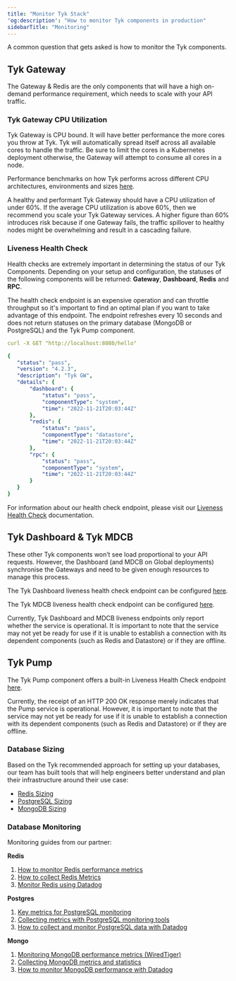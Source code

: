 ```yaml
---
title: "Monitor Tyk Stack"
'og:description': "How to monitor Tyk components in production"
sidebarTitle: "Monitoring"
---
```


A common question that gets asked is how to monitor the Tyk components.

## Tyk Gateway

The Gateway & Redis are the only components that will have a high on-demand performance requirement, which needs to scale with your API traffic.

### Tyk Gateway CPU Utilization

Tyk Gateway is CPU bound. It will have better performance the more cores you throw at Tyk. Tyk will automatically spread itself across all available cores to handle the traffic. Be sure to limit the cores in a Kubernetes deployment otherwise, the Gateway will attempt to consume all cores in a node.

Performance benchmarks on how Tyk performs across different CPU architectures, environments and sizes [here](https://tyk.io/performance-benchmarks/).

A healthy and performant Tyk Gateway should have a CPU utilization of under 60%. If the average CPU utilization is above 60%, then we recommend you scale your Tyk Gateway services. A higher figure than 60% introduces risk because if one Gateway fails, the traffic spillover to healthy nodes might be overwhelming and result in a cascading failure.

### Liveness Health Check

Health checks are extremely important in determining the status of our Tyk Components. Depending on your setup and configuration, the statuses of the following components will be returned: **Gateway**, **Dashboard**, **Redis** and **RPC**. 

The health check endpoint is an expensive operation and can throttle throughput so it's important to find an optimal plan if you want to take advantage of this endpoint. The endpoint refreshes every 10 seconds and does not return statuses on the primary database (MongoDB or PostgreSQL) and the Tyk Pump component.


```yaml
curl -X GET "http://localhost:8080/hello"

{
   "status": "pass",
   "version": "4.2.3",
   "description": "Tyk GW",
   "details": {
       "dashboard": {
           "status": "pass",
           "componentType": "system",
           "time": "2022-11-21T20:03:44Z"
       },
       "redis": {
           "status": "pass",
           "componentType": "datastore",
           "time": "2022-11-21T20:03:44Z"
       },
       "rpc": {
           "status": "pass",
           "componentType": "system",
           "time": "2022-11-21T20:03:44Z"
       }
   }
}
```

For information about our health check endpoint, please visit our [Liveness Health Check](/5.8/#liveness-health-check) documentation.

## Tyk Dashboard & Tyk MDCB

These other Tyk components won’t see load proportional to your API requests.  However, the Dashboard (and MDCB on Global deployments) synchronise the Gateways and need to be given enough resources to manage this process.

The Tyk Dashboard liveness health check endpoint can be configured [here](/5.8/tyk-dashboard/configuration#health_check_endpoint_name). 

The Tyk MDCB liveness health check endpoint can be configured [here](/5.8/api-management/mdcb#health-check). 

Currently, Tyk Dashboard and MDCB liveness endpoints only report whether the service is operational. It is important to note that the service may not yet be ready for use if it is unable to establish a connection with its dependent components (such as Redis and Datastore) or if they are offline.

## Tyk Pump

The Tyk Pump component offers a built-in Liveness Health Check endpoint [here](/5.8/tyk-pump/tyk-pump-configuration/tyk-pump-environment-variables#health-check). 

Currently, the receipt of an HTTP 200 OK response merely indicates that the Pump service is operational. However, it is important to note that the service may not yet be ready for use if it is unable to establish a connection with its dependent components (such as Redis and Datastore) or if they are offline.

### Database Sizing

Based on the Tyk recommended approach for setting up your databases, our team has built tools that will help engineers better understand and plan their infrastructure around their use case:

* [Redis Sizing](/5.8/planning-for-production/database-settings#redis-sizing-guidelines)
* [PostgreSQL Sizing](/5.8/planning-for-production/database-settings#postgresql-sizing-guidelines)
* [MongoDB Sizing](/5.8/planning-for-production/database-settings#mongodb-sizing-guidelines)


### Database Monitoring

Monitoring guides from our partner:

**Redis**
1. [How to monitor Redis performance metrics](https://www.datadoghq.com/blog/how-to-monitor-redis-performance-metrics/)
2. [How to collect Redis Metrics](https://www.datadoghq.com/blog/how-to-collect-redis-metrics/)
3. [Monitor Redis using Datadog](https://www.datadoghq.com/blog/monitor-redis-using-datadog/)


**Postgres**
1. [Key metrics for PostgreSQL monitoring](https://www.datadoghq.com/blog/postgresql-monitoring/)
2. [Collecting metrics with PostgreSQL monitoring tools](https://www.datadoghq.com/blog/postgresql-monitoring-tools/)
3. [How to collect and monitor PostgreSQL data with Datadog](https://www.datadoghq.com/blog/collect-postgresql-data-with-datadog/)


**Mongo**

1. [Monitoring MongoDB performance metrics (WiredTiger)](https://www.datadoghq.com/blog/monitoring-mongodb-performance-metrics-wiredtiger/)
2. [Collecting MongoDB metrics and statistics](https://www.datadoghq.com/blog/collecting-mongodb-metrics-and-statistics/)
3. [How to monitor MongoDB performance with Datadog](https://www.datadoghq.com/blog/monitor-mongodb-performance-with-datadog/)


